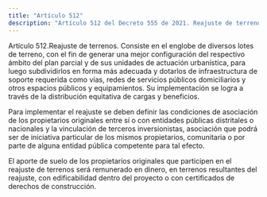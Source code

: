 ```yaml
---
title: "Artículo 512"
description: "Artículo 512 del Decreto 555 de 2021. Reajuste de terrenos."
---
```


Artículo 512.Reajuste de terrenos. Consiste en el englobe de diversos lotes de terreno, con el fin de generar una mejor configuración del respectivo ámbito del plan parcial y de sus unidades de actuación urbanística, para luego subdividirlos en forma más adecuada y dotarlos de infraestructura de soporte requerida como vías, redes de servicios públicos domiciliarios y otros espacios públicos y equipamientos. Su implementación se logra a través de la distribución equitativa de cargas y beneficios.
 
Para implementar el reajuste se deben definir las condiciones de asociación de los propietarios originales entre sí o con entidades públicas distritales o nacionales y la vinculación de terceros inversionistas, asociación que podrá ser de iniciativa particular de los mismos propietarios, comunitaria o por parte de alguna entidad pública competente para tal efecto.
 
El aporte de suelo de los propietarios originales que participen en el reajuste de terrenos será remunerado en dinero, en terrenos resultantes del reajuste, con edificabilidad dentro del proyecto o con certificados de derechos de construcción.